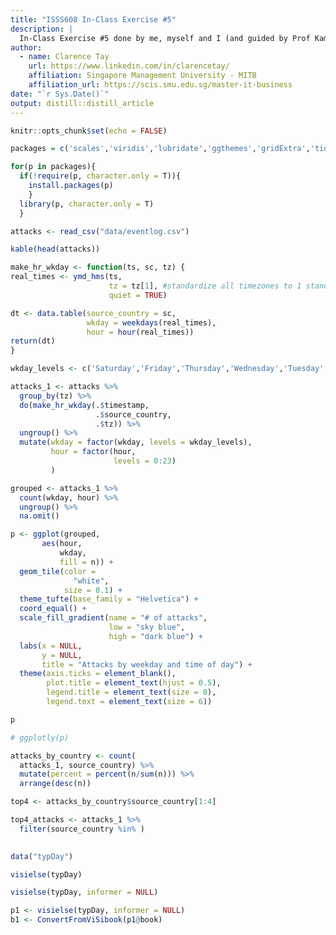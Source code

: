 ```yaml
---
title: "ISSS608 In-Class Exercise #5"
description: |
  In-Class Exercise #5 done by me, myself and I (and guided by Prof Kam).
author:
  - name: Clarence Tay 
    url: https://www.linkedin.com/in/clarencetay/
    affiliation: Singapore Management University - MITB
    affiliation_url: https://scis.smu.edu.sg/master-it-business
date: "`r Sys.Date()`"
output: distill::distill_article
---
```


```r
knitr::opts_chunk$set(echo = FALSE)
```



```r
packages = c('scales','viridis','lubridate','ggthemes','gridExtra','tidyverse','readxl','knitr','data.table','ViSiElse')

for(p in packages){
  if(!require(p, character.only = T)){
    install.packages(p)
    }
  library(p, character.only = T)
  }
```

```r
attacks <- read_csv("data/eventlog.csv")
```

```r
kable(head(attacks))
```


```r
make_hr_wkday <- function(ts, sc, tz) {
real_times <- ymd_hms(ts,
                      tz = tz[1], #standardize all timezones to 1 standard one, in this case will be Asia/Shanghai
                      quiet = TRUE)

dt <- data.table(source_country = sc,
                 wkday = weekdays(real_times),
                 hour = hour(real_times))
return(dt)
}
```


```r
wkday_levels <- c('Saturday','Friday','Thursday','Wednesday','Tuesday','Monday','Sunday')

attacks_1 <- attacks %>%
  group_by(tz) %>%
  do(make_hr_wkday(.$timestamp,
                   .$source_country,
                   .$tz)) %>%
  ungroup() %>%
  mutate(wkday = factor(wkday, levels = wkday_levels),
         hour = factor(hour,
                       levels = 0:23)
         )
```

```r
grouped <- attacks_1 %>% 
  count(wkday, hour) %>%
  ungroup() %>%
  na.omit()

p <- ggplot(grouped,
       aes(hour,
           wkday,
           fill = n)) +
  geom_tile(color =
              "white",
            size = 0.1) + 
  theme_tufte(base_family = "Helvetica") + 
  coord_equal() +
  scale_fill_gradient(name = "# of attacks",
                      low = "sky blue",
                      high = "dark blue") +
  labs(x = NULL,
       y = NULL, 
       title = "Attacks by weekday and time of day") +
  theme(axis.ticks = element_blank(), 
        plot.title = element_text(hjust = 0.5),
        legend.title = element_text(size = 8),
        legend.text = element_text(size = 6))

p

# ggplotly(p)
```


```r
attacks_by_country <- count(
  attacks_1, source_country) %>% 
  mutate(percent = percent(n/sum(n))) %>% 
  arrange(desc(n))

```

```r
top4 <- attacks_by_country$source_country[1:4]

top4_attacks <- attacks_1 %>%
  filter(source_country %in% )
  
```



```r
data("typDay")
```

```r
visielse(typDay)
```

```r
visielse(typDay, informer = NULL)
```

```r
p1 <- visielse(typDay, informer = NULL)
b1 <- ConvertFromViSibook(p1@book)
```

```r

```















